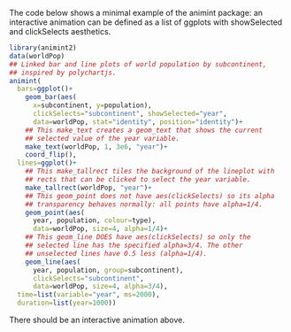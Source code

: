 The code below shows a minimal example of the animint package: an
interactive animation can be defined as a list of ggplots with
showSelected and clickSelects aesthetics.

```r
library(animint2)
data(worldPop)
## Linked bar and line plots of world population by subcontinent,
## inspired by polychartjs.
animint(
  bars=ggplot()+
    geom_bar(aes(
      x=subcontinent, y=population),
      clickSelects="subcontinent", showSelected="year",
      data=worldPop, stat="identity", position="identity")+
    ## This make_text creates a geom_text that shows the current
    ## selected value of the year variable.
    make_text(worldPop, 1, 3e6, "year")+
    coord_flip(),
  lines=ggplot()+
    ## This make_tallrect tiles the background of the lineplot with
    ## rects that can be clicked to select the year variable.
    make_tallrect(worldPop, "year")+
    ## This geom_point does not have aes(clickSelects) so its alpha
    ## transparency behaves normally: all points have alpha=1/4.
    geom_point(aes(
      year, population, colour=type),
      data=worldPop, size=4, alpha=1/4)+
    ## This geom_line DOES have aes(clickSelects) so only the
    ## selected line has the specified alpha=3/4. The other
    ## unselected lines have 0.5 less (alpha=1/4).
    geom_line(aes(
      year, population, group=subcontinent),
      clickSelects="subcontinent",
      data=worldPop, size=4, alpha=3/4),
  time=list(variable="year", ms=2000),
  duration=list(year=1000))
```

There should be an interactive animation above.
